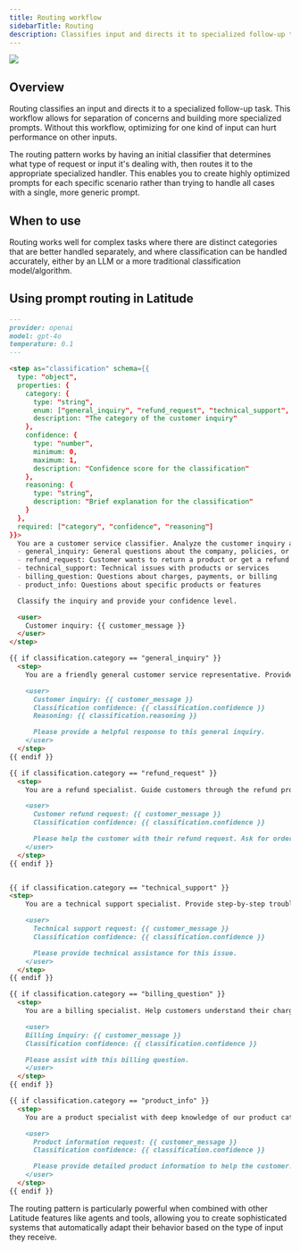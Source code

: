 ```yaml
---
title: Routing workflow
sidebarTitle: Routing
description: Classifies input and directs it to specialized follow-up tasks.
---
```


<Frame caption="Credits of the image to Anthropic">
  <img src="/assets/anthropic-building-agents/prompt-routing.webp" />
</Frame>

## Overview

Routing classifies an input and directs it to a specialized follow-up task. This workflow allows for separation of concerns and building more specialized prompts. Without this workflow, optimizing for one kind of input can hurt performance on other inputs.

The routing pattern works by having an initial classifier that determines what type of request or input it's dealing with, then routes it to the appropriate specialized handler. This enables you to create highly optimized prompts for each specific scenario rather than trying to handle all cases with a single, more generic prompt.

## When to use

Routing works well for complex tasks where there are distinct categories that are better handled separately, and where classification can be handled accurately, either by an LLM or a more traditional classification model/algorithm.

## Using prompt routing in Latitude

```markdown Customer Inquiry Routing
---
provider: openai
model: gpt-4o
temperature: 0.1
---

<step as="classification" schema={{
  type: "object",
  properties: {
    category: {
      type: "string",
      enum: ["general_inquiry", "refund_request", "technical_support", "billing_question", "product_info"],
      description: "The category of the customer inquiry"
    },
    confidence: {
      type: "number",
      minimum: 0,
      maximum: 1,
      description: "Confidence score for the classification"
    },
    reasoning: {
      type: "string",
      description: "Brief explanation for the classification"
    }
  },
  required: ["category", "confidence", "reasoning"]
}}>
  You are a customer service classifier. Analyze the customer inquiry and classify it into one of these categories:
  - general_inquiry: General questions about the company, policies, or services
  - refund_request: Customer wants to return a product or get a refund
  - technical_support: Technical issues with products or services
  - billing_question: Questions about charges, payments, or billing
  - product_info: Questions about specific products or features

  Classify the inquiry and provide your confidence level.

  <user>
    Customer inquiry: {{ customer_message }}
  </user>
</step>

{{ if classification.category == "general_inquiry" }}
  <step>
    You are a friendly general customer service representative. Provide helpful, accurate information about the company's policies and services. Keep responses warm and professional.

    <user>
      Customer inquiry: {{ customer_message }}
      Classification confidence: {{ classification.confidence }}
      Reasoning: {{ classification.reasoning }}

      Please provide a helpful response to this general inquiry.
    </user>
  </step>
{{ endif }}

{{ if classification.category == "refund_request" }}
  <step>
    You are a refund specialist. Guide customers through the refund process clearly and empathetically. Ask for necessary information like order number and reason for return.

    <user>
      Customer refund request: {{ customer_message }}
      Classification confidence: {{ classification.confidence }}

      Please help the customer with their refund request. Ask for order details if not provided.
    </user>
  </step>
{{ endif }}


{{ if classification.category == "technical_support" }}
<step>
    You are a technical support specialist. Provide step-by-step troubleshooting guidance. Ask clarifying questions about the issue and the customer's setup.

    <user>
      Technical support request: {{ customer_message }}
      Classification confidence: {{ classification.confidence }}

      Please provide technical assistance for this issue.
    </user>
  </step>
{{ endif }}

{{ if classification.category == "billing_question" }}
  <step>
    You are a billing specialist. Help customers understand their charges and payment options. Be clear about billing policies and next steps.

    <user>
    Billing inquiry: {{ customer_message }}
    Classification confidence: {{ classification.confidence }}

    Please assist with this billing question.
    </user>
  </step>
{{ endif }}

{{ if classification.category == "product_info" }}
  <step>
    You are a product specialist with deep knowledge of our product catalog. Provide detailed, accurate product information and help customers make informed decisions.

    <user>
      Product information request: {{ customer_message }}
      Classification confidence: {{ classification.confidence }}

      Please provide detailed product information to help the customer.
    </user>
  </step>
{{ endif }}
```

The routing pattern is particularly powerful when combined with other Latitude features like agents and tools, allowing you to create sophisticated systems that automatically adapt their behavior based on the type of input they receive.
